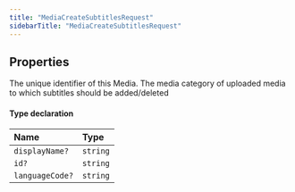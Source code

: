 ```yaml
---
title: "MediaCreateSubtitlesRequest"
sidebarTitle: "MediaCreateSubtitlesRequest"
---
```


## Properties

<ResponseField name="id" type="string">
The unique identifier of this Media.
</ResponseField>





<ResponseField name="mediaCategory" type="&quot;AmplifyVideo&quot; | &quot;TweetVideo&quot;">
The media category of uploaded media to which subtitles should be added/deleted
</ResponseField>





<ResponseField name="subtitles" type="Object">


#### Type declaration
</ResponseField>


| Name | Type |
| :------ | :------ |
| `displayName?` | `string` |
| `id?` | `string` |
| `languageCode?` | `string` |


